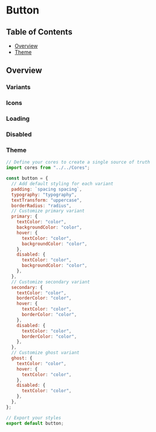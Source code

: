 
# Button

## Table of Contents
- [Overview](#overview)
- [Theme](#theme)

## Overview

### Variants
<Canvas>
  <Story id="design-system-atoms-button--variants" />
</Canvas>

### Icons
<Canvas>
  <Story id="design-system-atoms-button--icons" />
</Canvas>

### Loading
<Canvas>
  <Story id="design-system-atoms-button--loading" />
</Canvas>

### Disabled
<Canvas>
  <Story id="design-system-atoms-button--disabled" />
</Canvas>

### Theme
```js
// Define your cores to create a single source of truth
import cores from "../../Cores";

const button = {
  // Add default styling for each variant
  padding: `spacing spacing`,
  typography: "typography",
  textTransform: "uppercase",
  borderRadius: "radius",
  // Customize primary variant
  primary: {
    textColor: "color",
    backgroundColor: "color",
    hover: {
      textColor: "color",
      backgroundColor: "color",
    },
    disabled: {
      textColor: "color",
      backgroundColor: "color",
    },
  },
  // Customize secondary variant
  secondary: {
    textColor: "color",
    borderColor: "color",
    hover: {
      textColor: "color",
      borderColor: "color",
    },
    disabled: {
      textColor: "color",
      borderColor: "color",
    },
  },
  // Customize ghost variant
  ghost: {
    textColor: "color",
    hover: {
      textColor: "color",
    },
    disabled: {
      textColor: "color",
    },
  },
};

// Export your styles
export default button;
```

<ArgsTable of={AMButton} />

<style>{`
  #button {
    margin-bottom: 32px;
  }
  .css-11xgcgt {
    display: none;
  }
  .css-1wjen9k {
    margin: 0;
    padding: 20px 0;
  }
`}</style>
